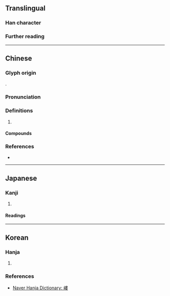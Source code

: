 {{also|嵝}}
{{character info}}
==Translingual==

===Han character===
{{Han char|rn=46|rad=山|as=11|sn=14|four=25744|canj=ULLV|ids=⿰山婁}}

===Further reading===
{{Han ref|kx=0318.250|dkj=08408|dj=0618.370|hdz=10794.010|uh=5D81|bh=E1A8|bd=57768}}

----

==Chinese==
{{zh-forms|s=嵝|alt=㟺/𪩇}}

===Glyph origin===
{{Han etym}}
{{Han compound|山|婁|c1=s|c2=p|ls=psc|t1=mountain}}.

===Pronunciation===
{{zh-pron
|m=lōu
|c=lau5
|mc=y
|oc=y
|cat=pn
}}

===Definitions===
{{head|zh|Han character}}

# {{zh-only|岣嶁}}

====Compounds====
{{zh-der|岣嶁|岣嶁碑}}

===References===
* {{R:twedu|B00872}}

----

==Japanese==

===Kanji===
{{ja-kanji|grade=|rs=山11}}

# {{rfdef|ja|sort=山11}}

====Readings====
{{ja-readings
|on=る,ろう
|kun=いただ-き
}}

----

==Korean==

===Hanja===
{{ko-hanja|봉우리|루||누}}

# {{rfdef|ko|sort=山11}}

===References===
* [https://hanja.dict.naver.com/#/entry/ccko/18bac26ede5c44dfa8f56c57fb463a84 Naver Hanja Dictionary: 嶁]
